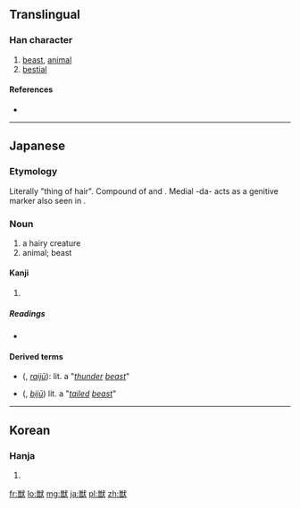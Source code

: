 {{also|獸}}
==Translingual==

===Han character===
{{Han char|rn=94|rad=犬|as=12|sn=15|four=|canj=火口戈大 (FRIK)}}

# [[beast]], [[animal]]
# [[bestial]]

====References====
* {{Han ref|kx=0719.131|dkj=20714|dj=1130.130|hdz=21369.071|uh=7363|ud=29539}}

----

==Japanese==

===Etymology===
Literally "thing of hair". Compound of {{term|毛|ke|hair}} and {{term|物|mono|thing}}. Medial -da- acts as a genitive marker also seen in {{term|果物|kudamono|fruit}}.

===Noun===
{{ja-noun|k|hira=けだもの|rom=kedamono}}

# a hairy creature
# animal; beast

====Kanji====
{{ja-kanji|grade=c|rs=犬12}}

# {{defn|lang=ja|sort=犬12}}

=====Readings=====
* {{ja-readings|on={{l|ja|じゅう}} (jū)|kun={{l|ja|けもの}} (kemono), {{l|ja|けだもの}} (kedamono)}}

==== Derived terms ====
* {{l|ja|雷獣}} ({{l|ja|らいじゅう}}, ''[[raijū]]''): lit. a "''[[thunder]] [[beast]]''"
* {{l|ja|尾獣}} ({{l|ja|びじゅう}}, ''[[bijū]]'') lit. a "''[[tailed]] [[beast]]''"

----

==Korean==

===Hanja===
{{ko-hanja|hangeul=수|eumhun=|rv=su|mr=su|y=swu}}

# {{defn|lang=ko|sort=犬12}}

[[fr:獣]]
[[lo:獣]]
[[mg:獣]]
[[ja:獣]]
[[pl:獣]]
[[zh:獣]]